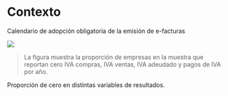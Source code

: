 \renewcommand\thefigure{\thechapter.\arabic{figure}}
\renewcommand\thetable{\thechapter.\arabic{table}}
\setcounter{figure}{0}
\setcounter{table}{0}

# Contexto

::: {#tbl-policy-adoption-schedule}

\small \input{../../src/tables/policy_adoption_schedule.tex}

Calendario de adopción obligatoria de la emisión de e-facturas
:::

::: {#fig-share-zero}

![](../../out/figures/share_zeros.png)

> \scriptsize \textbf{Notas:} La figura muestra la proporción de empresas en la muestra que reportan cero IVA compras, IVA ventas, IVA adeudado y pagos de IVA por año.

Proporción de cero en distintas variables de resultados.
:::
